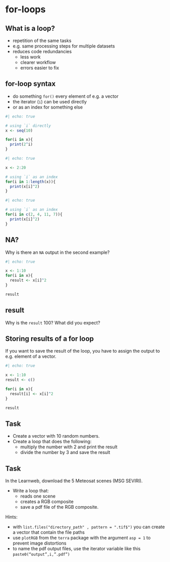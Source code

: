 # for-loops


## What is a loop?

* repetition of the same tasks
* e.g. same processing steps for multiple datasets
* reduces code redundancies
  * less work
  * clearer workflow
  * errors easier to fix

## for-loop syntax

* do something `for()` every element of e.g. a vector
* the iterator (`i`) can be used directly
* or as an index for something else

```r
#| echo: true

# using `i` directly
x <- seq(10)

for(i in x){
  print(2^i)
}

```


```r
#| echo: true

x <- 2:20

# using `i` as an index
for(i in 1:length(x)){
  print(x[i]^2)
}
```




```r
#| echo: true

# using `i` as an index
for(i in c(2, 4, 11, 7)){
  print(x[i]^2)
}
```


:::{.callout-important}
## NA?
Why is there an `NA` output in the second example?
:::


```r
#| echo: true

x <- 1:10
for(i in x){
  result <- x[i]^2
}

result
```



:::{.callout-important}
## result

Why is the `result` 100? What did you expect?
:::




## Storing results of a for loop 

If you want to save the result of the loop, you have to assign the output to e.g. element of a vector.


```r
#| echo: true

x <- 1:10
result <- c()

for(i in x){
  result[i] <- x[i]^2
}

result
```


:::{.callout-important}
## Task
* Create a vector with 10 random numbers.
* Create a loop that does the following:
  * multiply the number with 2 and print the result
  * divide the number by 3 and save the result
:::



:::{.callout-important}
## Task

In the Learnweb, download the 5 Meteosat scenes (MSG SEVIRI). 

* Write a loop that:
  * reads one scene
  * creates a RGB composite
  * save a pdf file of the RGB composite.

:::


Hints:

* with `list.files("directory_path" , pattern = ".tif$")` you can create a vector that contain the file paths
* use `plotRGB` from the `terra` package with the argument `asp = 1` to prevent image distortions
* to name the pdf output files, use the iterator variable like this `paste0(“output”,i,”.pdf”)`




